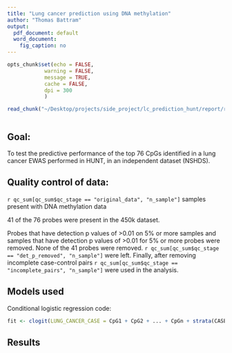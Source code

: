 ```yaml
---
title: "Lung cancer prediction using DNA methylation"
author: "Thomas Battram"
output:
  pdf_document: default
  word_document:
    fig_caption: no
---
```


```r
opts_chunk$set(echo = FALSE, 
            warning = FALSE, 
            message = TRUE, 
            cache = FALSE, 
            dpi = 300
            )
```

```r
read_chunk("~/Desktop/projects/side_project/lc_prediction_hunt/report/report.R")
```

``` r
```


## Goal:

To test the predictive performance of the top 76 CpGs identified in a lung cancer EWAS performed in HUNT, in an independent dataset (NSHDS). 

## Quality control of data:

`r qc_sum[qc_sum$qc_stage == "original_data", "n_sample"]` samples present with DNA methylation data

41 of the 76 probes were present in the 450k dataset.

Probes that have detection p values of >0.01 on 5% or more samples and samples that have detection p values of >0.01 for 5% or more probes were removed. None of the 41 probes were removed. `r qc_sum[qc_sum$qc_stage == "det_p_removed", "n_sample"]` were left. Finally, after removing incomplete case-control pairs `r qc_sum[qc_sum$qc_stage == "incomplete_pairs", "n_sample"]` were used in the analysis.

## Models used

Conditional logistic regression code:

``` r

fit <- clogit(LUNG_CANCER_CASE = CpG1 + CpG2 + ... + CpGn + strata(CASESET))

```

## Results

``` r
```







